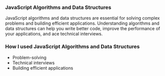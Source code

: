 
### JavaScript Algorithms and Data Structures

JavaScript algorithms and data structures are essential for solving complex problems and building efficient
applications. Understanding algorithms and data structures can help you write better code, improve the performance of
your applications, and ace technical interviews.

### How I used JavaScript Algorithms and Data Structures

- Problem-solving
- Technical interviews
- Building efficient applications

<FreeCodeCamp id={id} />
